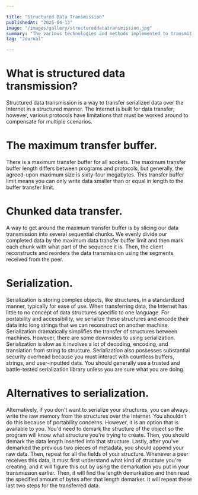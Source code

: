 ```yaml
---

title: "Structured Data Transmission"
publishedAt: "2025-04-13"
image: "/images/gallery/structureddatatransmission.jpg"
summary: "The various technologies and methods implemented to transmit data structures over the internet."
tag: "Journal"

---
```


# What is structured data transmission?
Structured data transmission is a way to transfer serialized data over the Internet in a structured manner. The Internet is built for data transfer; however, various protocols have limitations that must be worked around to compensate for multiple scenarios.

# The maximum transfer buffer.
There is a maximum transfer buffer for all sockets. The maximum transfer buffer length differs between programs and protocols, but generally, the agreed-upon maximum size is sixty-four megabytes. This transfer buffer limit means you can only write data smaller than or equal in length to the buffer transfer limit.

# Chunked data transfer.
A way to get around the maximum transfer buffer is by slicing our data transmission into several sequential chunks. We evenly divide our completed data by the maximum data transfer buffer limit and then mark each chunk with what part of the sequence it is. Then, the client reconstructs and reorders the data transmission using the segments received from the peer. 

# Serialization.
Serialization is storing complex objects, like structures, in a standardized manner, typically for ease of use. When transferring data, the Internet has little to no concept of data structures specific to one language. For portability and accessibility, we serialize these structures and encode their data into long strings that we can reconstruct on another machine. Serialization dramatically simplifies the transfer of structures between machines. However, there are some downsides to using serialization. Serialization is slow as it involves a lot of decoding, encoding, and translation from string to structure. Serialization also possesses substantial security overhead because you must interact with countless buffers, strings, and user-inputted data. You should generally use a trusted and battle-tested serialization library unless you are sure what you are doing. 

# Alternatives to serialization.
Alternatively, if you don't want to serialize your structures, you can always write the raw memory from the structures over the Internet. You shouldn't do this because of portability concerns. However, it is an option that is available to you. You'd need to demark the structure of the object so the program will know what structure you're trying to create. Then, you should demark the data length inserted into that structure. Lastly, after you've demarked the previous two pieces of metadata, you should append your raw data. Then, repeat for all the fields of your structure. Whenever a peer receives this data, it must first understand what kind of structure you're creating, and it will figure this out by using the demarkation you put in your transmission earlier. Then, it will find the length demarkation and then read the specified amount of bytes after that length demarker. It will repeat these last two steps for the transferred data.